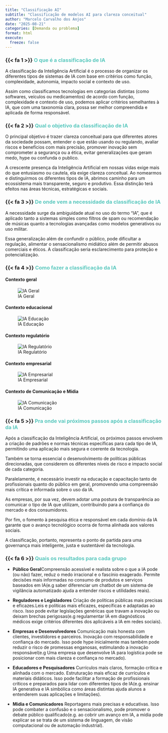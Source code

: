 ```yaml
---
title: "Classificação AI"
subtitle: "Classificação de modelos AI para clareza conceitual"
author: "Marcelo Carvalho dos Anjos"
date: "2025-08-21"
categories: [Demanda ou problema]
format: html
execute: 
  freeze: false
---
```


### {{< fa 1 >}} [**O que é a classificação de IA**]{style="color: #5AC8BE ;"}

A classificação da Inteligência Artificial é o processo de organizar os diferentes tipos de sistemas de IA com base em critérios como função, complexidade, autonomia, impacto social e contexto de uso.

Assim como classificamos tecnologias em categorias distintas (como softwares, veículos ou medicamentos) de acordo com função, complexidade e contexto de uso, podemos aplicar critérios semelhantes à IA, que com uma taxonomia clara, possa ser melhor compreendida e aplicada de forma responsável.

### {{< fa 2 >}} [**Qual o objetivo da classificação de IA**]{style="color: #5AC8BE ;"}

O principal objetivo é trazer clareza conceitual para que diferentes atores da sociedade possam, entender o que estão usando ou regulando, avaliar riscos e benefícios com mais precisão, promover inovação sem comprometer a segurança ou a ética, evitar generalizações que geram medo, hype ou confunda o publico.

A crescente presença da Inteligência Artificial em nossas vidas exige mais do que entusiasmo ou cautela, ela exige clareza conceitual. Ao nomearmos e distinguirmos os diferentes tipos de IA, abrimos caminho para um ecossistema mais transparente, seguro e produtivo. Essa distinção terá efeitos nas áreas técnicas, estratégicas e sociais.

### {{< fa 3 >}} [**De onde vem a necessidade da classificação de IA**]{style="color: #5AC8BE ;"}

A necessidade surge da ambiguidade atual no uso do termo "IA", que é aplicado tanto a sistemas simples como filtros de spam ou recomendação de músicas quanto a tecnologias avançadas como modelos generativos ou uso militar.

Essa generalização além de confundir o público, pode dificultar a regulação, alimentar o sensacionalismo midiático além de permitir abusos comerciais e éticos. A classificação seria esclarecimento para proteção e potencialização.

### {{< fa 4 >}} [**Como fazer a classificação da IA**]{style="color: #5AC8BE ;"}

#### Contexto geral

![IA Geral](ia_geral.png)

#### Contexto educacional

![IA Educação](ia_educacao.png)

#### Contexto regulatório

![IA Regulatório](ia_regulatorio.png)

#### Contexto empresarial

![IA Empresarial](ia_business.png)

#### Contexto de Comunicação e Mídia

![IA Comunicação](ia_comunicacao.png)

### {{< fa 5 >}} [**Pra onde vai próximos passos após a classificação da IA**]{style="color: #5AC8BE ;"}

Após a classificação da Inteligência Artificial, os próximos passos envolvem a criação de padrões e normas técnicas específicas para cada tipo de IA, permitindo uma aplicação mais segura e coerente da tecnologia.

Também se torna essencial o desenvolvimento de políticas públicas direcionadas, que considerem os diferentes níveis de risco e impacto social de cada categoria.

Paralelamente, é necessário investir na educação e capacitação tanto de profissionais quanto do público em geral, promovendo uma compreensão mais crítica e informada sobre o uso da IA.

As empresas, por sua vez, devem adotar uma postura de transparência ao comunicar o tipo de IA que utilizam, contribuindo para a confiança do mercado e dos consumidores.

Por fim, o fomento à pesquisa ética e responsável em cada domínio da IA garante que o avanço tecnológico ocorra de forma alinhada aos valores sociais.

A classificação, portanto, representa o ponto de partida para uma governança mais inteligente, justa e sustentável da tecnologia.

### {{< fa 6 >}} [**Quais os resultados para cada grupo**]{style="color: #5AC8BE ;"}

-   **Público Geral**Compreensão acessível e realista sobre o que a IA pode (ou não) fazer, reduz o medo irracional e o fascínio exagerado. Permite decisões mais informadas no consumo de produtos e serviços baseados em IA(e.g saber diferenciar um chatbot de um sistema de vigilância automatizado ajuda a entender riscos e utilidades reais).

-   **Reguladores e Legisladores** Criação de políticas públicas mais precisas e eficazes.Leis e políticas mais eficazes, específicas e adaptadas ao risco. Isso pode evitar legislações genéricas que travam a inovação ou deixam brechas perigosas(e.g regulamentar IA em diagnósticos médicos exige critérios diferentes dos aplicáveis a IA em redes sociais).

-   **Empresas e Desenvolvedores** Comunicação mais honesta com clientes, investidores e parceiros. Inovação com responsabilidade e confiança do mercado. Isso pode hype inicialmente mas também pode reduzir o risco de promessas enganosas, estimulando a inovação responsável(e.g Uma empresa que desenvolve IA para logística pode se posicionar com mais clareza e confiança no mercado).

-   **Educadores e Pesquisadores** Currículos mais claros, formação crítica e alinhada com o mercado. Estruturação mais eficaz de currículos e materiais didáticos. Isso pode facilitar a formação de profissionais críticos e preparados para lidar com diferentes tipos de IA(e.g. ensinar IA generativa e IA simbólica como áreas distintas ajuda alunos a entenderem suas aplicações e limitações).

-   **Mídia e Comunicadores** Reportagens mais precisas e educativas. Isso pode combater a confusão e o sensacionalismo, pode promover o debate público qualificado(e.g. ao cobrir um avanço em IA, a mídia pode explicar se se trata de um sistema de linguagem, de visão computacional ou de automação industrial).

